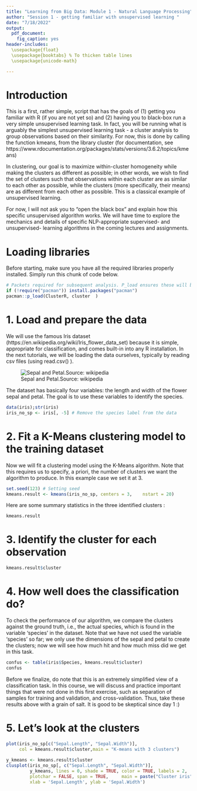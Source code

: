 ```yaml
---
title: "Learning from Big Data: Module 1 - Natural Language Processing"
author: "Session 1 - getting familiar with unsupervised learning "
date: "7/18/2022"
output:
  pdf_document:
    fig_caption: yes
header-includes:
  \usepackage{float}
  \usepackage{booktabs} % To thicken table lines
  \usepackage{unicode-math}

---
```

# Introduction
This is a first, rather simple, script that has the goals of (1) getting you familiar with R (if you are not yet so) and (2) having you to black-box run a very simple unsupervised learning task.  In fact, you will be running what is arguably the simplest unsupervised learning task - a cluster analysis to group observations based on their similarity. For now, this is done by calling the function kmeans, from the library cluster (for documentation, see https://www.rdocumentation.org/packages/stats/versions/3.6.2/topics/kmeans) 

In clustering, our goal is to maximize within-cluster homogeneity while making the clusters as different as possible; in other words, we wish to find the set of clusters such that observations within each cluster are as similar to each other as possible, while the clusters (more specifically, their means) are as different from each other as possible.  This is a classical example of unsupervised learning.

For now, I will not ask you to "open the black box" and explain how this specific unsupervised algorithm works.  We will have time to explore the mechanics and details of specific NLP-appropriate supervised- and unsupervised- learning algorithms in the coming lectures and assignments. 
   
  
# Loading libraries
Before starting, make sure you have all the required libraries properly installed. 
Simply run this chunk of code below.

```r

# Packets required for subsequent analysis. P_load ensures these will be installed and loaded.
if (!require("pacman")) install.packages("pacman")
pacman::p_load(ClusterR, cluster  )

```

# 1. Load and prepare the data
We will use the famous Iris dataset (https://en.wikipedia.org/wiki/Iris_flower_data_set) because it is simple, appropriate for classification, and comes built-in into any R installation. In the next tutorials, we will be loading the data ourselves, typically by reading csv files (using read.csv() ).

![Sepal and Petal.Source: wikipedia](440px-Petal-sepal.jpg)

The dataset has basically four variables: the length and width of the flower sepal and petal.  The goal is to use these variables to identify the species.

````r
data(iris);str(iris)
iris_no_sp <- iris[, -5] # Remove the species label from the data
````

# 2. Fit a K-Means clustering model to the training dataset
Now we will fit a clustering model using the K-Means algorithm. Note that this requires us to specify, a priori, the number of clusters we want the algorithm to produce. In this example case we set it at 3.
````r
set.seed(123) # Setting seed
kmeans.result <- kmeans(iris_no_sp, centers = 3, 	nstart = 20)
````

Here are some summary statistics in the three identified clusters :
````r
kmeans.result
```` 

# 3. Identify the cluster for each observation
````r
kmeans.result$cluster
````

# 4. How well does the classification do?
To check the performance of our algorithm, we compare the clusters against the ground truth, i.e., the actual species, which is found in the variable 'species' in the dataset. Note that we have not used the variable 'species' so far; we only use the dimensions of the sepal and petal to create the clusters; now we will see how much hit and how much miss did we get in this task.
```` r
confus <- table(iris$Species, kmeans.result$cluster)
confus
````

Before we finalize, do note that this is an extremely simplified view of a classification task. In this course, we will discuss and practice important things that were not done in this first exercise, such as separation of samples for training and validation, and cross-validation. Thus, take these results above with a grain of salt. It is good to be skeptical since day 1 :) 

# 5. Let's look at the clusters  

````r
plot(iris_no_sp[c("Sepal.Length", "Sepal.Width")],
     col = kmeans.result$cluster,main = "K-means with 3 clusters")
 
y_kmeans <- kmeans.result$cluster
clusplot(iris_no_sp[, c("Sepal.Length", "Sepal.Width")], 
         y_kmeans, lines = 0, shade = TRUE, color = TRUE, labels = 2, 
         plotchar = FALSE, span = TRUE, 	main = paste("Cluster iris"), 	
         xlab = 'Sepal.Length', ylab = 'Sepal.Width')
````					
	  

 
 

